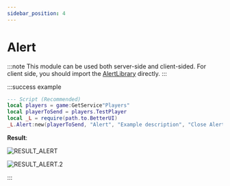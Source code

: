 ```yaml
---
sidebar_position: 4
---
```



# Alert

:::note
This module can be used both server-side and client-sided. For client side, you should import the [AlertLibrary](http://localhost:3000/BetterUI/api/AlertLibrary) directly.
:::

:::success example
```lua
--- Script (Recommended)
local players = game:GetService"Players"
local playerToSend = players.TestPlayer
local _L = require(path.to.BetterUI)
_L.Alert:new(playerToSend, "Alert", "Example description", "Close Alert", true)
```
<strong>Result</strong>:

<Tabs>
<TabItem value="lt" label="Light Theme">

![RESULT_ALERT](2.png)

</TabItem>
<TabItem value="dt" label="Dark Theme">

![RESULT_ALERT.2](2.1.png)

</TabItem>
</Tabs>
:::